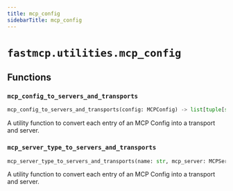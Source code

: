 ```yaml
---
title: mcp_config
sidebarTitle: mcp_config
---
```


# `fastmcp.utilities.mcp_config`

## Functions

### `mcp_config_to_servers_and_transports` <sup><a href="https://github.com/Maxi91f/fastmcp/blob/main/src/fastmcp/utilities/mcp_config.py#L11" target="_blank"><Icon icon="github" style="width: 14px; height: 14px;" /></a></sup>

```python
mcp_config_to_servers_and_transports(config: MCPConfig) -> list[tuple[str, FastMCP[Any], ClientTransport]]
```


A utility function to convert each entry of an MCP Config into a transport and server.


### `mcp_server_type_to_servers_and_transports` <sup><a href="https://github.com/Maxi91f/fastmcp/blob/main/src/fastmcp/utilities/mcp_config.py#L21" target="_blank"><Icon icon="github" style="width: 14px; height: 14px;" /></a></sup>

```python
mcp_server_type_to_servers_and_transports(name: str, mcp_server: MCPServerTypes) -> tuple[str, FastMCP[Any], ClientTransport]
```


A utility function to convert each entry of an MCP Config into a transport and server.

